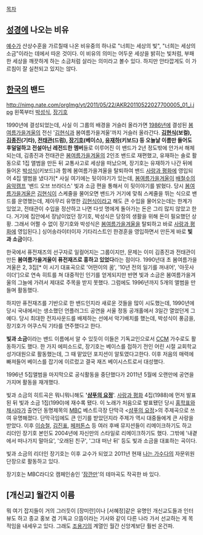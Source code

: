 [[목차]]
== [[성경]]에 나오는 비유 ==
[[예수]]가 산상수훈을 가르칠때 나온 비유중의 하나로 "너희는 세상의 빛", "너희는 세상의 소금"이라는 데에서 따온 것이다. 이 비유의 의미는 어두운 세상을 밝히는 빛처럼, 부패한 세상을 깨끗하게 하는 소금처럼 살라는 의미라고 볼수 있다. 하지만 안타깝게도 이 가르침이 잘 실천되고 있지는 않다.
== [[한국]]의 밴드 ==
http://nimg.nate.com/orgImg/yt/2011/05/22/AKR20110522027700005_01_i.jpg
왼쪽부터 [[박성식]], [[장기호]]

1990년에 결성되었는데, 사실 이 그룹의 배경을 거슬러 올라가면 [[1986년]]에 결성된 [[봄여름가을겨울]]의 전신 '[[김현식]]과 봄여름가을겨울'까지 거슬러 올라간다. '''[[김현식]](보컬), [[김종진]](기타), [[전태관]](드럼), [[장기호]](베이스), [[유재하]](키보드) 등 오늘날 이름만 들어도 후덜덜하고 전설아닌 레전드한 멤버'''들로 이루어진 이 밴드가 2년 정도밖에 안가서 해체되는데, 김종진과 전태관은 [[봄여름가을겨울]]의 2인조 밴드로 재편했고, 유재하는 솔로 활동으로 1집 앨범을 만든 뒤 교통사고로 세상을 떠났으며, 장기호는 유재하가 나간 뒤에 들어온 [[박성식]](키보드)과 함께 봄여름가을겨울을 탈퇴하여 밴드 [[사랑과 평화]]에 영입되어 4집 앨범을 냈다가[* 사실 여기에는 뒷이야기가 있는데, [[봄여름가을겨울]]이 [[배철수의 음악캠프]] '밴드 오브 브라더스' 빛과 소금 편을 통해서 이 뒷이야기를 밝혔다. 당시 [[봄여름가을겨울]]은 [[김현식]]이 스케줄을 물어오면 밴드가 거기에 맞춰 스케줄을 뛰는 식으로 밴드를 운영했는데, 제아무리 유명한 [[김현식]]이라고 해도 큰 수입을 물어오는데는 한계가 있었고, 전태관이 수입을 정산하고 나면 다섯 명에게 돌아가는 돈은 그리 많지 않았고 한다. 거기에 집안에서 장남이었던 장기호, 박성식은 당장의 생활을 위해 돈이 필요했던 상황. 그래서 어쩔 수 없이 장기호와 박성식은 [[봄여름가을겨울]]을 탈퇴하고 바로 [[사랑과 평화]]에 영입된다.] 싱어송라이터이자 기타리스트인 한경훈을 영입하면서 만든게 바로 '''빛과 소금'''이다.

한국에서 퓨전재즈의 선구자로 일컬어지는 그룹이지만, 문제는 이미 김종진과 전태관이 만든 '''봄여름가을겨울이 퓨전재즈로 흥하고 있었다'''라는 점이다. 1990년대 초 봄여름가을겨울은 2, 3집[* 이 시기 대표곡으로 '어떤이의 꿈', '10년 전의 일기를 꺼내어', '아웃사이더']으로 연속 히트를 쳐 대중적인 인기를 얻게되지만 반면 빛과 소금은 봄여름가을겨울의 그늘에 가려서 제대로 주목을 받지 못했다. 그럼에도 1996년까지 5개의 앨범을 만들며 활동했다.

하지만 퓨전재즈를 기반으로 한 밴드인지라 새로운 것들을 많이 시도했는데, 1990년에 당시 국내에서는 생소했던 언플러그드 공연을 서울 정동 공개홀에서 3일간 열었던게 그 예다. 당시 최대한 전자사운드를 배제하는 선에서 악기배치를 했는데, 박성식이 풍금을, 장기호가 어쿠스틱 기타를 연주했다고 한다.

'''빛과 소금'''이라는 밴드 이름에서 알 수 있듯이 이들은 기독교인으로서 [[CCM]] 가수로도 활동하기도 했다. 한 가지 에피소드로, 장기호는 베이스를 접하기 전인 어린 시절 교회학교 성가대원으로 활동했는데, 그 때 맡았던 포지션이 알토였다고한다. 이후 저음의 매력에 빠져들어 베이스를 잡기에 이르렀고 결국 재즈 베이시스트로서 대성했다.

1996년 5집앨범을 마지막으로 공식활동을 중단했다가 2011년 5월에 오랜만에 공연을 가지며 활동을 재개했다.

빛과 소금의 히트곡은 뭐니뭐니해도 ''''[[샴푸의 요정]]''''. [[사랑과 평화]] 4집(1988)에 먼저 발표된 뒤 빛과 소금 1집(1990)에 재수록 됐다. 이 노래가 처음으로 발표됐던 당시 [[홍학표]]와 [[채시라]]가 출연던 동명제목의 [[MBC]] 베스트극장 단막극 <[[샴푸의 요정]]>의 주제곡으로 쓰여 유명해졌다. 단막극임에도 큰 인기를 받았던지라 주제가 역시 대중들에게 큰 사랑을 받았다. 이후 [[이승철]], [[김진표]], [[페퍼톤스]] 등 여러 후배 뮤지션들이 리메이크하기도 하고 리더인 장기호 본인도 2004년에 자신만의 스타일로 리메이크하기도 했다. 그밖에 '내곁에서 떠나가지 말아요', '오래된 친구', '그대 떠난 뒤' 등도 빛과 소금을 대표하는 곡이다.

빛과 소금의 리더인 장기호는 이후 교수가 되었고 2011년 현재 [[나는 가수다]]의 자문위원단장으로 활동하고 있다.

장기호는 MBC라디오 캠페인송인 '[[잠깐만]]'의 테마곡도 작곡한 바 있다.

== [개신교] 월간지 이름 ==

뭐 여기 잡지들이 거의 그러듯이 [장미란]이나 [서혜정]같은 유명인 개신교도들과 인터뷰도 하고  종교 홍보 겸 기독교 으뜸이라는 기사와 같이 다른 나라 가서 선교하는 게 목적임을 내세우고 있다. 그래도 [[조용기]]의 계열인 월간 신앙계보단 훨씬 온건파. 
